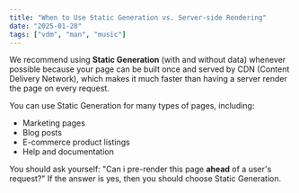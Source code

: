```yaml
---
title: "When to Use Static Generation vs. Server-side Rendering"
date: "2025-01-28"
tags: ["vdm", "man", "music"]
---
```


We recommend using **Static Generation** (with and without data) whenever possible because your page can be built once and served by CDN (Content Delivery Network), which makes it much faster than having a server render the page on every request.

You can use Static Generation for many types of pages, including:

- Marketing pages
- Blog posts
- E-commerce product listings
- Help and documentation

<CustomImage
  src="https://raw.githubusercontent.com/byeongrfc/blogposts/main/images/music.png"
  alt="Music"
  priority={false}
/>

You should ask yourself: "Can i pre-render this page **ahead** of a user's request?" If the answer is yes, then you should choose Static Generation.
